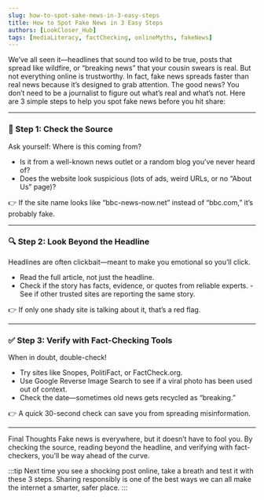 ```yaml
---
slug: how-to-spot-sake-news-in-3-easy-steps
title: How to Spot Fake News in 3 Easy Steps
authors: [LookCloser_Hub]
tags: [mediaLiteracy, factChecking, onlineMyths, fakeNews]
---
```


We’ve all seen it—headlines that sound too wild to be true, posts that spread like wildfire, or “breaking news” that your cousin swears is real. But not everything online is trustworthy. In fact, fake news spreads faster than real news because it’s designed to grab attention.
The good news? You don’t need to be a journalist to figure out what’s real and what’s not. Here are 3 simple steps to help you spot fake news before you hit share:<!-- truncate -->

---

### 🧐 Step 1: Check the Source
Ask yourself: Where is this coming from?
- Is it from a well-known news outlet or a random blog you’ve never heard of?
- Does the website look suspicious (lots of ads, weird URLs, or no “About Us” page)?

👉 If the site name looks like “bbc-news-now.net” instead of “bbc.com,” it’s probably fake.

---

### 🔍 Step 2: Look Beyond the Headline
Headlines are often clickbait—meant to make you emotional so you’ll click.
- Read the full article, not just the headline.
- Check if the story has facts, evidence, or quotes from reliable experts.
-See if other trusted sites are reporting the same story.

👉 If only one shady site is talking about it, that’s a red flag.

---

### ✅ Step 3: Verify with Fact-Checking Tools
When in doubt, double-check!
- Try sites like Snopes, PolitiFact, or FactCheck.org.
- Use Google Reverse Image Search to see if a viral photo has been used out of context.
- Check the date—sometimes old news gets recycled as “breaking.”

👉 A quick 30-second check can save you from spreading misinformation.

---

Final Thoughts
Fake news is everywhere, but it doesn’t have to fool you. By checking the source, reading beyond the headline, and verifying with fact-checkers, you’ll be way ahead of the curve.

:::tip
Next time you see a shocking post online, take a breath and test it with these 3 steps. Sharing responsibly is one of the best ways we can all make the internet a smarter, safer place.
:::